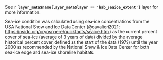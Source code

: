 See **`r layer_meta$name[layer_meta$layer == 'hab_seaice_extent']`** layer for more information.

Sea-ice condition was calculated using sea-ice concentrations from the USA National Snow and Ice Data Center (@cavalieri2021; [https://nsidc.org/cryosphere/quickfacts/seaice.html](https://nsidc.org/cryosphere/quickfacts/seaice.html)) as the current percent cover of sea-ice (average of 3 years of data) divided by the average historical percent cover, defined as the start of the data (1979) until the year 2000 as recommended by the National Snow & Ice Data Center for both sea-ice edge and sea-ice shoreline habitats. 

